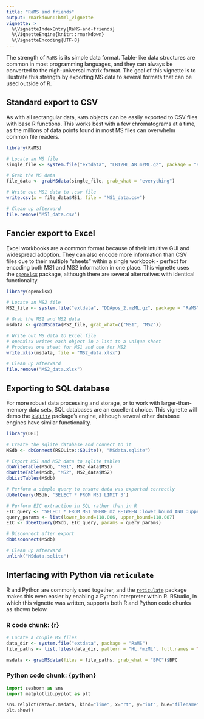 ```yaml
---
title: "RaMS and friends"
output: rmarkdown::html_vignette
vignette: >
  %\VignetteIndexEntry{RaMS-and-friends}
  %\VignetteEngine{knitr::rmarkdown}
  %\VignetteEncoding{UTF-8}
---
```


The strength of `RaMS` is its simple data format. Table-like data structures are
common in most programming languages, and they can always be converted to the
nigh-universal matrix format. The goal of this vignette is to illustrate this
strength by exporting MS data to several formats that can be used outside of R.

## Standard export to CSV

As with all rectangular data, `RaMS` objects can be easily exported to CSV files
with base R functions. This works best with a few chromatograms at a time, as
the millions of data points found in most MS files can overwhelm common file
readers.

```r
library(RaMS)

# Locate an MS file
single_file <- system.file("extdata", "LB12HL_AB.mzML.gz", package = "RaMS")

# Grab the MS data
file_data <- grabMSdata(single_file, grab_what = "everything")

# Write out MS1 data to .csv file
write.csv(x = file_data$MS1, file = "MS1_data.csv")

# Clean up afterward
file.remove("MS1_data.csv")
```

## Fancier export to Excel

Excel workbooks are a common format because of their intuitive GUI and
widespread adoption. They can also encode more information than CSV files
due to their multiple "sheets" within a single workbook - perfect for encoding
both MS1 and MS2 information in one place. This vignette uses the 
[`openxlsx`](https://cran.r-project.org/web/packages/openxlsx/)
package, although there are several alternatives with identical functionality.

```r
library(openxlsx)

# Locate an MS2 file
MS2_file <- system.file("extdata", "DDApos_2.mzML.gz", package = "RaMS")

# Grab the MS1 and MS2 data
msdata <- grabMSdata(MS2_file, grab_what=c("MS1", "MS2"))

# Write out MS data to Excel file
# openxlsx writes each object in a list to a unique sheet
# Produces one sheet for MS1 and one for MS2
write.xlsx(msdata, file = "MS2_data.xlsx")

# Clean up afterward
file.remove("MS2_data.xlsx")
```

## Exporting to SQL database

For more robust data processing and storage, or to work with larger-than-memory
data sets, SQL databases are an excellent choice. This vignette will demo the
[`RSQLite`](https://cran.r-project.org/web/packages/RSQLite/) 
package's engine, although several other database engines have similar
functionality.

```r
library(DBI)

# Create the sqlite database and connect to it
MSdb <- dbConnect(RSQLite::SQLite(), "MSdata.sqlite")

# Export MS1 and MS2 data to sqlite tables
dbWriteTable(MSdb, "MS1", MS2_data$MS1)
dbWriteTable(MSdb, "MS2", MS2_data$MS2)
dbListTables(MSdb)

# Perform a simple query to ensure data was exported correctly
dbGetQuery(MSdb, 'SELECT * FROM MS1 LIMIT 3')

# Perform EIC extraction in SQL rather than in R
EIC_query <- 'SELECT * FROM MS1 WHERE mz BETWEEN :lower_bound AND :upper_bound'
query_params <- list(lower_bound=118.086, upper_bound=118.087)
EIC <- dbGetQuery(MSdb, EIC_query, params = query_params)

# Disconnect after export
dbDisconnect(MSdb)

# Clean up afterward
unlink("MSdata.sqlite")
```

## Interfacing with Python via `reticulate`

R and Python are commonly used together, and the 
[`reticulate`](https://rstudio.github.io/reticulate/) package makes this
even easier by enabling a Python interpreter within R. RStudio, in which
this vignette was written, supports both R and Python code chunks as shown
below.

### R code chunk: {r}

```r
# Locate a couple MS files
data_dir <- system.file("extdata", package = "RaMS")
file_paths <- list.files(data_dir, pattern = "HL.*mzML", full.names = TRUE)

msdata <- grabMSdata(files = file_paths, grab_what = "BPC")$BPC
```

### Python code chunk: {python}

```python
import seaborn as sns
import matplotlib.pyplot as plt

sns.relplot(data=r.msdata, kind="line", x="rt", y="int", hue="filename")
plt.show()
```
